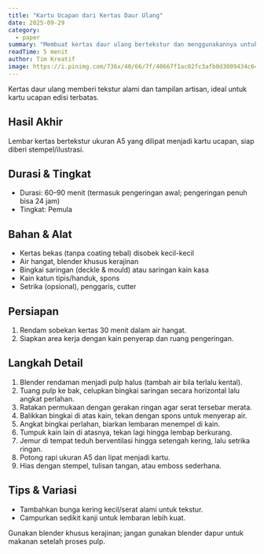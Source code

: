 ```yaml
---
title: "Kartu Ucapan dari Kertas Daur Ulang"
date: 2025-09-29
category:
  - paper
summary: "Membuat kertas daur ulang bertekstur dan menggunakannya untuk kartu ucapan unik."
readTime: 5 menit
author: Tim Kreatif
image: https://i.pinimg.com/736x/40/66/7f/40667f1ac02fc3afb0d3009434c64c25.jpg
---
```


Kertas daur ulang memberi tekstur alami dan tampilan artisan, ideal untuk kartu ucapan edisi terbatas.

## Hasil Akhir

Lembar kertas bertekstur ukuran A5 yang dilipat menjadi kartu ucapan, siap diberi stempel/ilustrasi.

## Durasi & Tingkat

- Durasi: 60–90 menit (termasuk pengeringan awal; pengeringan penuh bisa 24 jam)
- Tingkat: Pemula

## Bahan & Alat

- Kertas bekas (tanpa coating tebal) disobek kecil-kecil
- Air hangat, blender khusus kerajinan
- Bingkai saringan (deckle & mould) atau saringan kain kasa
- Kain katun tipis/handuk, spons
- Setrika (opsional), penggaris, cutter

## Persiapan

1. Rendam sobekan kertas 30 menit dalam air hangat.
2. Siapkan area kerja dengan kain penyerap dan ruang pengeringan.

## Langkah Detail

1. Blender rendaman menjadi pulp halus (tambah air bila terlalu kental).
2. Tuang pulp ke bak, celupkan bingkai saringan secara horizontal lalu angkat perlahan.
3. Ratakan permukaan dengan gerakan ringan agar serat tersebar merata.
4. Balikkan bingkai di atas kain, tekan dengan spons untuk menyerap air.
5. Angkat bingkai perlahan, biarkan lembaran menempel di kain.
6. Tumpuk kain lain di atasnya, tekan lagi hingga lembap berkurang.
7. Jemur di tempat teduh berventilasi hingga setengah kering, lalu setrika ringan.
8. Potong rapi ukuran A5 dan lipat menjadi kartu.
9. Hias dengan stempel, tulisan tangan, atau emboss sederhana.

## Tips & Variasi

- Tambahkan bunga kering kecil/serat alami untuk tekstur.
- Campurkan sedikit kanji untuk lembaran lebih kuat.

<TipBox title="Keamanan">
  Gunakan blender khusus kerajinan; jangan gunakan blender dapur untuk makanan
  setelah proses pulp.
</TipBox>
